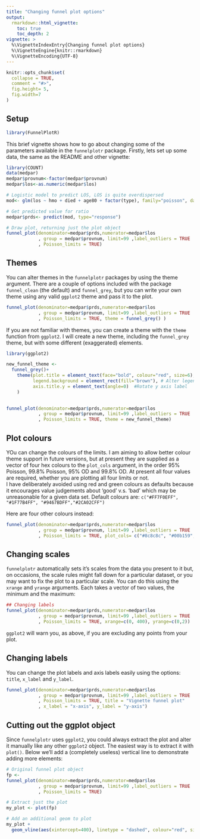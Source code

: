 ```yaml
---
title: "Changing funnel plot options"
output: 
  rmarkdown::html_vignette:
    toc: true
    toc_depth: 2
vignette: >
  %\VignetteIndexEntry{Changing funnel plot options}
  %\VignetteEngine{knitr::rmarkdown}
  %\VignetteEncoding{UTF-8}
---
```


```r
knitr::opts_chunk$set(
  collapse = TRUE,
  comment = "#>",
  fig.height= 5, 
  fig.width=7
)
```

## Setup

```r
library(FunnelPlotR)
```

This brief vignette shows how to go about changing some of the parameters available in the `funnelplotr` package.
Firstly, lets set up some data, the same as the README and other vignette:

```r
library(COUNT)
data(medpar)
medpar$provnum<-factor(medpar$provnum)
medpar$los<-as.numeric(medpar$los)

# Logistic model to predict LOS, LOS is quite overdispersed
mod<- glm(los ~ hmo + died + age80 + factor(type), family="poisson", data=medpar)

# Get predicted value for ratio
medpar$prds<- predict(mod, type="response")

# Draw plot, returning just the plot object
funnel_plot(denominator=medpar$prds,numerator=medpar$los
            , group = medpar$provnum, limit=99 ,label_outliers = TRUE
            , Poisson_limits = TRUE)

```


## Themes

You can alter themes in the `funnelplotr` packages by using the theme argument.  There are a couple of options included with the package `funnel_clean` (the default) and `funnel_grey`, but you can write your own theme using any valid `ggplot2` theme and pass it to the plot.

```r

funnel_plot(denominator=medpar$prds,numerator=medpar$los
            , group = medpar$provnum, limit=99 ,label_outliers = TRUE
            , Poisson_limits = TRUE, theme = funnel_grey() )

```

If you are not familiar with themes, you can create a theme with the `theme` function from `ggplot2`. I will create a new theme, including the `funnel_grey` theme, but with some different (exaggerated) elements.

```r
library(ggplot2)

new_funnel_theme <-
  funnel_grey()+
    theme(plot.title = element_text(face="bold", colour="red", size=6), # Change plot title
          legend.background = element_rect(fill="brown"), # Alter legend background colour
          axis.title.y = element_text(angle=0)  #Rotate y axis label
    )
  

funnel_plot(denominator=medpar$prds,numerator=medpar$los 
            , group = medpar$provnum, limit=99 ,label_outliers = TRUE
            , Poisson_limits = TRUE, theme = new_funnel_theme)

```

## Plot colours

YOu can change the colours of the limits.  I am aiming to allow better colour theme support in future versions, but at present they are supplied as a vector of four hex colours to the `plot_cols` argument, in the order 95% Poisson, 99.8% Poisson, 95% OD and 99.8% OD.  At present all four values are required, whether you are plotting all four limits or not.  
I have deliberately avoided using red and green colours as defaults because it encourages value judgements about 'good' v.s. 'bad' which may be unreasonable for a given data set.  Default colours are: `c("#FF7F0EFF", "#1F77B4FF", "#9467BDFF","#2CA02CFF")`

Here are four other colours instead:

```r
funnel_plot(denominator=medpar$prds,numerator=medpar$los 
            , group = medpar$provnum, limit=99 ,label_outliers = TRUE
            , Poisson_limits = TRUE, plot_cols= c("#8c8c8c", "#00b159", "#00aedb", "#d11141"))
```

## Changing scales

`funnelplotr` automatically sets it's scales from the data you present to it but, on occasions, the scale rules might fall down for a particular dataset, or you may want to fix the plot to a particular scale.  You can do this using the `xrange` and `yrange` arguments.  Each takes a vector of two values, the minimum and the maximum:

```r
## Changing labels
funnel_plot(denominator=medpar$prds,numerator=medpar$los 
            , group = medpar$provnum, limit=99 ,label_outliers = TRUE
            , Poisson_limits = TRUE, xrange=c(0, 400), yrange=c(0,2))

```

`ggplot2` will warn you, as above, if you are excluding any points from your plot.

## Changing labels

You can change the plot labels and axis labels easily using the options: `title`, `x_label` and `y_label`.

```r
funnel_plot(denominator=medpar$prds,numerator=medpar$los 
            , group = medpar$provnum, limit=99 ,label_outliers = TRUE
            , Poisson_limits = TRUE, title = "Vignette funnel plot"
            , x_label = "x-axis", y_label = "y-axis")
```

## Cutting out the ggplot object

Since `funnelplotr` uses `ggplot2`, you could always extract the plot and alter it manually like any other `ggplot2` object.  The easiest way is to extract it with `plot()`.  Below we'll add a (completely useless) vertical line to demonstrate adding more elements:

```r
# Original funnel plot object
fp <-
funnel_plot(denominator=medpar$prds,numerator=medpar$los
            , group = medpar$provnum, limit=99 ,label_outliers = TRUE
            , Poisson_limits = TRUE)

# Extract just the plot
my_plot <- plot(fp)

# Add an additional geom to plot
my_plot +
  geom_vline(aes(xintercept=400), linetype = "dashed", colour="red", size=2)

```